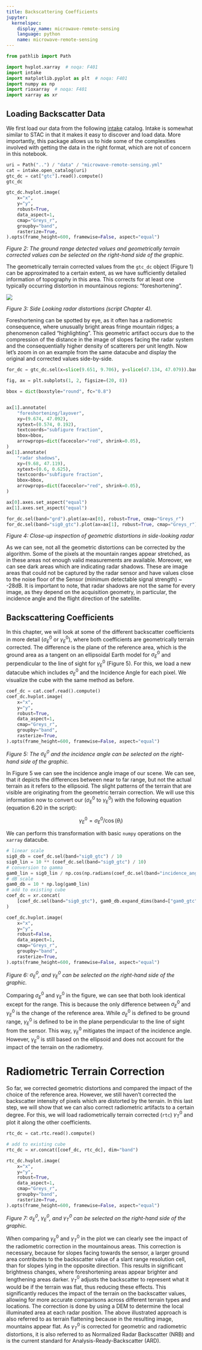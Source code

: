 ```yaml
---
title: Backscattering Coefficients
jupyter:
  kernelspec:
    display_name: microwave-remote-sensing
    language: python
    name: microwave-remote-sensing
---
```


```python
from pathlib import Path

import hvplot.xarray  # noqa: F401
import intake
import matplotlib.pyplot as plt  # noqa: F401
import numpy as np
import rioxarray  # noqa: F401
import xarray as xr
```

## Loading Backscatter Data

We first load our data from the following [intake](https://intake.readthedocs.io/en/latest/) catalog. Intake is somewhat similar to STAC in that it makes it easy to discover and load data. More importantly, this package allows us to hide some of the complexities involved with getting the data in the right format, which are not of concern in this notebook.

```python
uri = Path("..") / "data" / "microwave-remote-sensing.yml"
cat = intake.open_catalog(uri)
gtc_dc = cat["gtc"].read().compute()
gtc_dc
```

```python
gtc_dc.hvplot.image(
    x="x",
    y="y",
    robust=True,
    data_aspect=1,
    cmap="Greys_r",
    groupby="band",
    rasterize=True,
).opts(frame_height=600, framewise=False, aspect="equal")
```

*Figure 2: The ground range detected values and geometrically terrain corrected values can be selected on the right-hand side of the graphic.*

The geometrically terrain corrected values from the `gtc_dc` object (Figure 1) can be approximated to a certain extent, as we have sufficiently detailed information of topography in this area. This corrects for at least one typically occurring distortion in mountainous regions: "foreshortening".

![](../../images/side_looking_image_distortions.png)

*Figure 3: Side Looking radar distortions (script Chapter 4).*

Foreshortening can be spotted by eye, as it often has a radiometric consequence, where unusually bright areas fringe mountain ridges; a phenomenon called "highlighting". This geometric artifact occurs due to the compression of the distance in the image of slopes facing the radar system and the consequentially higher density of scatterers per unit length. Now let's zoom in on an example from the same datacube and display the original and corrected values side-by-side.

```python
for_dc = gtc_dc.sel(x=slice(9.651, 9.706), y=slice(47.134, 47.079)).band_data

fig, ax = plt.subplots(1, 2, figsize=(20, 8))

bbox = dict(boxstyle="round", fc="0.8")


ax[1].annotate(
    "foreshortening/layover",
    xy=(9.674, 47.092),
    xytext=(0.574, 0.192),
    textcoords="subfigure fraction",
    bbox=bbox,
    arrowprops=dict(facecolor="red", shrink=0.05),
)
ax[1].annotate(
    "radar shadows",
    xy=(9.68, 47.119),
    xytext=(0.6, 0.625),
    textcoords="subfigure fraction",
    bbox=bbox,
    arrowprops=dict(facecolor="red", shrink=0.05),
)

ax[0].axes.set_aspect("equal")
ax[1].axes.set_aspect("equal")

for_dc.sel(band="grd").plot(ax=ax[0], robust=True, cmap="Greys_r")
for_dc.sel(band="sig0_gtc").plot(ax=ax[1], robust=True, cmap="Greys_r")
```

*Figure 4: Close-up inspection of geometric distortions in side-looking radar*

As we can see, not all the geometric distortions can be corrected by the algorithm. Some of the pixels at the mountain ranges appear stretched, as in these areas not enough valid measurements are available. Moreover, we can see dark areas which are indicating radar shadows. These are image areas that could not be captured by the radar sensor and have values close to the noise floor of the Sensor (minimum detectable signal strength) ~ -28dB. It is important to note, that radar shadows are not the same for every image, as they depend on the acquisition geometry, in particular, the incidence angle and the flight direction of the satellite.

## Backscattering Coefficients

In this chapter, we will look at some of the different backscatter coefficients in more detail ($\sigma^0_E$ or $\gamma^0_E$), where both coefficients are geometrically terrain corrected. The difference is the plane of the reference area, which is the ground area as a tangent on an ellipsoidal Earth model for $\sigma^0_E$ and perpendicular to the line of sight for $\gamma^0_E$ (Figure 5). For this, we load a new datacube which includes $\sigma^0_E$ and the Incidence Angle for each pixel. We visualize the cube with the same method as before.

```python
coef_dc = cat.coef.read().compute()
coef_dc.hvplot.image(
    x="x",
    y="y",
    robust=True,
    data_aspect=1,
    cmap="Greys_r",
    groupby="band",
    rasterize=True,
).opts(frame_height=600, framewise=False, aspect="equal")
```

*Figure 5: The $\sigma^0_E$ and the incidence angle can be selected on the right-hand side of the graphic.*

In Figure 5 we can see the incidence angle image of our scene. We can see, that it depicts the differences between near to far range, but not the actual terrain as it refers to the ellipsoid. The slight patterns of the terrain that are visible are originating from the geometric terrain correction. We will use this information now to convert our ($\sigma^0_E$ to $\gamma^0_E$) with the following equation (equation 6.20 in the script):

$$ \gamma^0_E = \sigma^0_E / \cos(\theta_i) $$

We can perform this transformation with basic `numpy` operations on the `xarray` datacube.

```python
# linear scale
sig0_db = coef_dc.sel(band="sig0_gtc") / 10
sig0_lin = 10 ** (coef_dc.sel(band="sig0_gtc") / 10)
# conversion to gamma
gam0_lin = sig0_lin / np.cos(np.radians(coef_dc.sel(band="incidence_angle")))
# dB scale
gam0_db = 10 * np.log(gam0_lin)
# add to existing cube
coef_dc = xr.concat(
    [coef_dc.sel(band="sig0_gtc"), gam0_db.expand_dims(band=["gam0_gtc"])], dim="band"
)

coef_dc.hvplot.image(
    x="x",
    y="y",
    robust=False,
    data_aspect=1,
    cmap="Greys_r",
    groupby="band",
    rasterize=True,
).opts(frame_height=600, framewise=False, aspect="equal")
```

*Figure 6: $\sigma^0_E$, and $\gamma^0_E$ can be selected on the right-hand side of the graphic.*

Comparing $\sigma^0_E$ and $\gamma^0_E$ in the figure, we can see that both look identical except for the range. This is because the only difference between $\sigma^0_E$ and $\gamma^0_E$ is the change of the reference area. While $\sigma^0_E$ is defined to be ground range, $\gamma^0_E$ is defined to be in the plane perpendicular to the line of sight from the sensor. This way, $\gamma^0_E$ mitigates the impact of the incidence angle. However, $\gamma^0_E$ is still based on the ellipsoid and does not account for the impact of the terrain on the radiometry.

# Radiometric Terrain Correction

So far, we corrected geometric distortions and compared the impact of the choice of the reference area. However, we still haven't corrected the backscatter intensity of pixels which are distorted by the terrain. In this last step, we will show that we can also correct radiometric artifacts to a certain degree. For this, we will load radiometrically terrain corrected (`rtc`) $\gamma^0_T$ and plot it along the other coefficients.

```python
rtc_dc = cat.rtc.read().compute()

# add to existing cube
rtc_dc = xr.concat([coef_dc, rtc_dc], dim="band")

rtc_dc.hvplot.image(
    x="x",
    y="y",
    robust=True,
    data_aspect=1,
    cmap="Greys_r",
    groupby="band",
    rasterize=True,
).opts(frame_height=600, framewise=False, aspect="equal")
```

*Figure 7: $\sigma^0_E$, $\gamma^0_E$, and $\gamma^0_T$ can be selected on the right-hand side of the graphic.*

When comparing $\gamma^0_E$ and $\gamma^0_T$ in the plot we can clearly see the impact of the radiometric correction in the mountainous areas. This correction is necessary, because for slopes facing towards the sensor, a larger ground area contributes to the backscatter value of a slant range resolution cell, than for slopes lying in the opposite direction. This results in significant brightness changes, where foreshortening areas appear brighter and lengthening areas darker. $\gamma^0_T$ adjusts the backscatter to represent what it would be if the terrain was flat, thus reducing these effects. This significantly reduces the impact of the terrain on the backscatter values, allowing for more accurate comparisons across different terrain types and locations. The correction is done by using a DEM to determine the local illuminated area at each radar position. The above illustrated approach is also referred to as terrain flattening because in the resulting image, mountains appear flat. As $\gamma^0_T$ is corrected for geometric and radiometric distortions, it is also referred to as Normalized Radar Backscatter (NRB) and is the current standard for Analysis-Ready-Backscatter (ARD).
